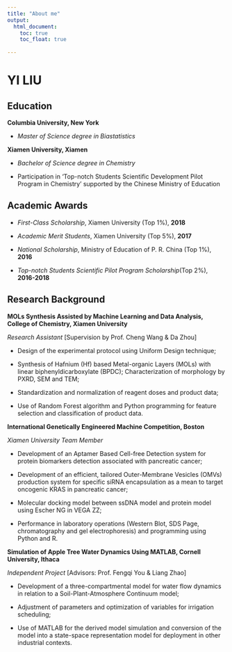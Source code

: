 ```yaml
---
title: "About me"
output: 
  html_document:
    toc: true
    toc_float: true
   
---
```

# YI LIU

## Education

**Columbia University, New York**

* *Master of Science degree in Biastatistics*

**Xiamen University, Xiamen**

* *Bachelor of Science degree in Chemistry*

* Participation in ‘Top-notch Students Scientific Development Pilot Program in Chemistry’ supported by the Chinese Ministry of Education


## Academic Awards

* *First-Class Scholarship*, Xiamen University (Top 1%), **2018**

* *Academic Merit Students*, Xiamen University (Top 5%), **2017**

* *National Scholarship*, Ministry of Education of P. R. China (Top 1%), **2016** 

* *Top-notch Students Scientific Pilot Program Scholarship*(Top 2%), **2016-2018**


## Research Background

**MOLs Synthesis Assisted by Machine Learning and Data Analysis, College of Chemistry, Xiamen University**

*Research Assistant* [Supervision by Prof. Cheng Wang & Da Zhou]

* Design of the experimental protocol using Uniform Design technique;

*	Synthesis of Hafnium (Hf) based Metal-organic Layers (MOLs) with linear biphenyldicarboxylate (BPDC); Characterization of morphology by PXRD, SEM and TEM;

* Standardization and normalization of reagent doses and product data;

*	Use of Random Forest algorithm and Python programming for feature selection and classification of product data.

**International Genetically Engineered Machine Competition, Boston**

*Xiamen University Team Member*

* Development of an Aptamer Based Cell-free Detection system for protein biomarkers detection associated with pancreatic cancer;

* Development of an efficient, tailored Outer-Membrane Vesicles (OMVs) production system for specific siRNA encapsulation as a mean to target oncogenic KRAS in pancreatic cancer;

* Molecular docking model between ssDNA model and protein model using Escher NG in VEGA ZZ;

* Performance in laboratory operations (Western Blot, SDS Page, chromatography and gel electrophoresis) and programming using Python and R. 

**Simulation of Apple Tree Water Dynamics Using MATLAB, Cornell University, Ithaca**

*Independent Project* [Advisors: Prof. Fengqi You & Liang Zhao]  

* Development of a three-compartmental model for water flow dynamics in relation to a Soil-Plant-Atmosphere Continuum model;

* Adjustment of parameters and optimization of variables for irrigation scheduling;

* Use of MATLAB for the derived model simulation and conversion of the model into a state-space representation model for deployment in other industrial contexts. 